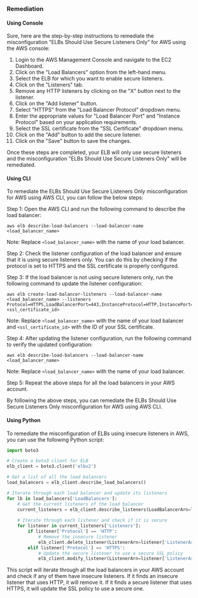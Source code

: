 ### Remediation

#### Using Console

Sure, here are the step-by-step instructions to remediate the misconfiguration "ELBs Should Use Secure Listeners Only" for AWS using the AWS console:

1. Login to the AWS Management Console and navigate to the EC2 Dashboard.
2. Click on the "Load Balancers" option from the left-hand menu.
3. Select the ELB for which you want to enable secure listeners.
4. Click on the "Listeners" tab.
5. Remove any HTTP listeners by clicking on the "X" button next to the listener.
6. Click on the "Add listener" button.
7. Select "HTTPS" from the "Load Balancer Protocol" dropdown menu.
8. Enter the appropriate values for "Load Balancer Port" and "Instance Protocol" based on your application requirements.
9. Select the SSL certificate from the "SSL Certificate" dropdown menu.
10. Click on the "Add" button to add the secure listener.
11. Click on the "Save" button to save the changes.

Once these steps are completed, your ELB will only use secure listeners and the misconfiguration "ELBs Should Use Secure Listeners Only" will be remediated.

#### Using CLI

To remediate the ELBs Should Use Secure Listeners Only misconfiguration for AWS using AWS CLI, you can follow the below steps:

Step 1: Open the AWS CLI and run the following command to describe the load balancer:

```
aws elb describe-load-balancers --load-balancer-name <load_balancer_name>
```

Note: Replace `<load_balancer_name>` with the name of your load balancer.

Step 2: Check the listener configuration of the load balancer and ensure that it is using secure listeners only. You can do this by checking if the protocol is set to HTTPS and the SSL certificate is properly configured.

Step 3: If the load balancer is not using secure listeners only, run the following command to update the listener configuration:

```
aws elb create-load-balancer-listeners --load-balancer-name <load_balancer_name> --listeners Protocol=HTTPS,LoadBalancerPort=443,InstanceProtocol=HTTP,InstancePort=80,SSLCertificateId=<ssl_certificate_id>
```

Note: Replace `<load_balancer_name>` with the name of your load balancer and `<ssl_certificate_id>` with the ID of your SSL certificate.

Step 4: After updating the listener configuration, run the following command to verify the updated configuration:

```
aws elb describe-load-balancers --load-balancer-name <load_balancer_name>
```

Note: Replace `<load_balancer_name>` with the name of your load balancer.

Step 5: Repeat the above steps for all the load balancers in your AWS account.

By following the above steps, you can remediate the ELBs Should Use Secure Listeners Only misconfiguration for AWS using AWS CLI.

#### Using Python

To remediate the misconfiguration of ELBs using insecure listeners in AWS, you can use the following Python script:

```python
import boto3

# Create a boto3 client for ELB
elb_client = boto3.client('elbv2')

# Get a list of all the load balancers
load_balancers = elb_client.describe_load_balancers()

# Iterate through each load balancer and update its listeners
for lb in load_balancers['LoadBalancers']:
    # Get the current listeners of the load balancer
    current_listeners = elb_client.describe_listeners(LoadBalancerArn=lb['LoadBalancerArn'])
    
    # Iterate through each listener and check if it is secure
    for listener in current_listeners['Listeners']:
        if listener['Protocol'] == 'HTTP':
            # Remove the insecure listener
            elb_client.delete_listener(ListenerArn=listener['ListenerArn'])
        elif listener['Protocol'] == 'HTTPS':
            # Update the secure listener to use a secure SSL policy
            elb_client.modify_listener(ListenerArn=listener['ListenerArn'], SslPolicy='ELBSecurityPolicy-TLS-1-2-2017-01')
```

This script will iterate through all the load balancers in your AWS account and check if any of them have insecure listeners. If it finds an insecure listener that uses HTTP, it will remove it. If it finds a secure listener that uses HTTPS, it will update the SSL policy to use a secure one.

